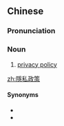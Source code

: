 {{also|隐私政策}}
==Chinese==
{{zh-forms|s=隐私政策|type=22}}

===Pronunciation===
{{zh-pron
|m=yǐnsī zhèngcè
|cat=n
}}

===Noun===
{{zh-noun}}

# {{lb|zh|legal}} [[privacy policy]]

[[zh:隱私政策]]

====Synonyms====
* {{zh-l|隱私權原則}}
* {{zh-l|隱私策略}}